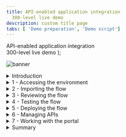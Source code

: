 ```yaml
---
title: API-enabled application integration
  300-level live demo
description: custom title page
tabs: [ 'Demo preparation', 'Demo script']
---
```


  <span>
    API-enabled application integration <br /> 300-level live demo
  </span> );

![banner](./images/300-int-API-enabled-script-GitHub-banner-8-3-21-short.jpg)
<span id="place1"></span>
<details>
<summary>Introduction</summary>
<br/>
Automating customer interactions can remove manual steps, data entry into multiple different applications, and potential errors and delays – all of which are additional costs to your business. This demo automates a series of steps to: obtain and validate input information from a customer with a concern, open a case in Salesforce, attach the incoming information to the case, analyze the tone of the situation, and respond to the customer with the case number and expected date for resolution.<br/><br/>To automate this customer interaction, we will use both APIs and integrations to back-end applications. The demo scenario is related to a car repair, but this is just an example. The same techniques are applicable to your environment in support of your customers.<br/><br/>Let’s get started!
<br/><br/>

(Demo slides [here](./slides.pptx))
<br/>
(Printer-ready PDF of demo script <a href="./300-Integration-Demo-Script.pdf" target="_blank" rel="noreferrer">here</a>)
<br/>
</details>

<details>
<summary>1 - Accessing the environment</summary>

<br/>

| **1.1** | **Log into Cloud Pak for Integration** |
| :--- | :--- |
| **Narration** | Let’s see IBM Cloud Pak for Integration in action. Here I have a cloud version of the product on IBM Cloud. Let me log in here. &nbsp; &nbsp; &nbsp; &nbsp; &nbsp; &nbsp; &nbsp; &nbsp; &nbsp; &nbsp; &nbsp; &nbsp; &nbsp; &nbsp; &nbsp; &nbsp; &nbsp; &nbsp; &nbsp; &nbsp; &nbsp; &nbsp; &nbsp; &nbsp; &nbsp; &nbsp; &nbsp; &nbsp; &nbsp; &nbsp; &nbsp; &nbsp; &nbsp; &nbsp; &nbsp; &nbsp; &nbsp; &nbsp; &nbsp; &nbsp; &nbsp; &nbsp; &nbsp; &nbsp; &nbsp; &nbsp; &nbsp; &nbsp; &nbsp; &nbsp; &nbsp; &nbsp; &nbsp; &nbsp; &nbsp; &nbsp; &nbsp; &nbsp; &nbsp; &nbsp; &nbsp; &nbsp; &nbsp; &nbsp; &nbsp; &nbsp; &nbsp; &nbsp; &nbsp; &nbsp; &nbsp; &nbsp; &nbsp; &nbsp; &nbsp; &nbsp; &nbsp; &nbsp; &nbsp; &nbsp; &nbsp; &nbsp; &nbsp; &nbsp;  &nbsp; &nbsp; &nbsp; &nbsp; &nbsp; &nbsp; &nbsp; &nbsp; &nbsp; &nbsp; &nbsp; &nbsp; &nbsp; &nbsp; &nbsp; &nbsp; &nbsp; &nbsp; &nbsp; &nbsp; &nbsp; &nbsp;|
| **Actions** | 1.1.1. Open Cloud Pak for Integration. Click **IBM provided credentials (admin only)** <br/> <br/> ![login1](./images/300-api-demo-1-1-1.png)<br/> <br/> 1.1.2. **Log in** with your admin user and password <br/> <br/> ![login2](./images/300-api-demo-1-1-2.png)|

| **1.2** | **Cloud Pak for Integration home screen** |
| :--- | :--- |
| **Narration** | Welcome to IBM Cloud Pak for Integration! We’re now at the home screen showing all the capabilities of the pak, brought together in one place. Specialized integration capabilities for API management, application integration, messaging and more, are built on top of powerful automation services. Let’s see the integration capabilities available. &nbsp; &nbsp; &nbsp; &nbsp; &nbsp; &nbsp; &nbsp; &nbsp; &nbsp; &nbsp; &nbsp; &nbsp; &nbsp; &nbsp; &nbsp; &nbsp; &nbsp; &nbsp; &nbsp; &nbsp; &nbsp; &nbsp; &nbsp; &nbsp; &nbsp; &nbsp; &nbsp; &nbsp; &nbsp; &nbsp; &nbsp; &nbsp; &nbsp; &nbsp; &nbsp; &nbsp; &nbsp; &nbsp; &nbsp; &nbsp; &nbsp; &nbsp; &nbsp; &nbsp; &nbsp; &nbsp; &nbsp; &nbsp; &nbsp; &nbsp; &nbsp; &nbsp; &nbsp; &nbsp; &nbsp; &nbsp; &nbsp; &nbsp; &nbsp; &nbsp; &nbsp; &nbsp; &nbsp; &nbsp; &nbsp; &nbsp; &nbsp; &nbsp; &nbsp; &nbsp; &nbsp; &nbsp; &nbsp; &nbsp; &nbsp; &nbsp; &nbsp; &nbsp; &nbsp; &nbsp; &nbsp; &nbsp; &nbsp; &nbsp;  &nbsp; &nbsp; &nbsp; &nbsp; &nbsp; &nbsp; &nbsp; &nbsp; &nbsp; &nbsp; &nbsp; &nbsp; &nbsp; &nbsp; &nbsp; &nbsp; &nbsp; &nbsp; &nbsp; &nbsp; &nbsp; &nbsp;|
| **Actions** | 1.2.1. Show the **Home Page**. Click on **Integration Capabilities**. <br/> <br/> ![](./images/300-api-demo-1-2-1.png) |

| **1.3** | **Integration capabilities** |
| :--- | :--- |
| **Narration** | As you can see, through a single interface you are able to access all the integration capabilities your team needs, including API management, application integration, enterprise messaging, events, and high-speed transfer. To automate customer interactions with our company in this demo, we will use App Connect for application integration, API Connect for API management, and the Asset Repository as our centralized hub for allowing our teams to work together with integration assets. Let’s open our App Connect Designer. |
| **Actions** | 1.3.1. Show the **Integration Capabilities** page. Open the Integration dashboard (ace-dashboard-demo).<br/> <br/> ![](./images/300-api-demo-1-3-1.png)|


**[Go to top](#place1)**

</details>

<details>

<summary>2 - Importing the flow</summary>

<br/>

| **2.1** | **Create from an asset** |
| :--- | :--- |
| **Narration** | We are in the designer tooling. This is where we can create all our API integration flows and manage our connectivity to services and endpoints. Since we are just starting, there is nothing to see yet. Let’s build some integration logic and see how simple to create our flow from the Asset Repository. |
| **Action** | 2.1.1. Click **Create from an Asset** <br/><br/> <img src="https://raw.githubusercontent.com/ibm-garage-tsa/platinum-demos/master/src/pages/300-integration/images/300-api-demo-2-1-1.png" width="800" />|

| **2.2** | **Select an asset** |
| :--- | :--- |
| **Narration**  | Click on the **+** sign to the right on the **Car Insurance Cognitive API Lab Short V2**. |
| **Action** | 2.2.1. Click on the **+** sign to the right on the **Car Insurance Cognitive API Lab Short V2**. <br/><br/> <img src="https://raw.githubusercontent.com/ibm-garage-tsa/platinum-demos/master/src/pages/300-integration/images/300-api-demo-2-2-1.png" width="800" />|

**[Go to top](#place1)**

</details>

<details>
<summary>3 - Reviewing the flow</summary>

<br/>

| **3.1** | **Review properties** |
| :--- | :--- |
| **Action** | Show the **Properties view** <br/> <br/>Click on **Operations** |
| **Narration** | The designer builds your API for you – you don’t need to worry about OpenAPI specs or Swagger editors – it’s all built in. These are the fields we are going to use for our API. Note that we tell our API which field is the key – in our case, **CaseReference.** |
| **Screenshot** | <br/> ![Review properties](./images/demoscript-review-props.png) |

| **3.2** | **Review operations** |
| :--- | :--- |
| **Action** | Show the **Operations view**<br/> <br/>Click on **Edit flow** |
| **Narration** | In the Operations view are the actions that the API exposes along with the data. In this demo, we’re going to build just one operation: “Create Car Repair Claim”. We can add more later if we wish. Let’s check the flow logic. |
| **Screenshot** | <br/> ![operations](./images/demoscript-operations.png) |

| **3.3** | **Review the flow** |
| :--- | :--- |
| **Actions** | Initially **close** the Request dialog<br/> <br/>Explain the Flow and Scroll through all of the connectors in the flow<br/> <br/>Open the **Request** again, by clicking the first step of the flow |
| **Narration** | Here we have our demo flow. In the designer flow editor, we can edit and change our flow. We are a car repair company that wants to create an API that will enable customers to send us photos of their cars along with descriptions of what needs to be done with them. With this information, we will create a case in Salesforce while using Watson to analyze if the customer is angry or upset. Let’s explore our flow in detail. |
| **Screenshot** | <br/> ![review flow](./images/demoscript-review-flow.png) |

| **3.4** | **Review request** |
| :--- | :--- |
| **Actions** | Show the **Request** dialog (1) <br/><br/> Click to *open* the **if** step (2) |
| **Narration** | Our flow starts by receiving the customer’s car repair request with photo via an API. Designer automatically creates an API “request” and “response” for your API flow.  &nbsp; &nbsp; &nbsp; &nbsp; &nbsp; &nbsp; &nbsp; &nbsp; &nbsp; &nbsp; &nbsp; &nbsp; &nbsp; &nbsp; &nbsp; &nbsp; &nbsp; &nbsp; &nbsp; &nbsp; &nbsp; &nbsp; &nbsp; &nbsp; &nbsp; &nbsp; &nbsp; &nbsp; &nbsp; &nbsp; &nbsp; &nbsp; &nbsp; &nbsp; &nbsp; &nbsp; &nbsp; &nbsp; &nbsp; &nbsp; &nbsp; &nbsp; &nbsp; &nbsp; &nbsp; &nbsp; &nbsp; &nbsp; &nbsp; &nbsp; &nbsp; &nbsp; &nbsp; &nbsp; &nbsp; &nbsp; &nbsp; &nbsp; &nbsp; &nbsp; &nbsp; &nbsp; &nbsp; &nbsp; &nbsp; &nbsp; &nbsp; &nbsp; &nbsp; &nbsp; &nbsp; &nbsp; |
| **Screenshot** | <br/> ![review request](./images/demoscript-review-request.png) |

| **3.5** | **Validating the photo** |
| :--- | :--- |
| **Actions** | Explore the *if* step (1) <br/> <br/>Click on **Salesforce Connector - Retrieve contacts** (2) |
| **Narration** | Our flow starts by receiving the customer’s car repair request with photo via an API. Designer automatically creates an API “request” and “response” for your API flow. &nbsp; &nbsp; &nbsp; &nbsp; &nbsp; &nbsp; &nbsp; &nbsp; &nbsp; &nbsp; &nbsp; &nbsp; &nbsp; &nbsp; &nbsp; &nbsp; &nbsp; &nbsp; &nbsp; &nbsp; &nbsp; &nbsp; &nbsp; &nbsp; &nbsp; &nbsp; &nbsp; &nbsp; &nbsp; &nbsp; &nbsp; &nbsp; &nbsp; &nbsp; &nbsp; &nbsp; &nbsp; &nbsp; &nbsp; &nbsp; |
| **Screenshot** | <br/> ![review if](./images/demoscript-review-if.png) |

| **3.6** | **Retrieve contacts** |
| :--- | :--- |
| **Action** | Explore the **Salesforce Connector - Retrieve contacts** (1) |
| **Narration** | Third, we use a connector to create a case in Salesforce with the data from the API. This case is where we store the details and progress of our repair. We are using a hard-coded contact name: ‘Andy Young’. He’s the contact for the insurance company that sends customers. Salesforce Developer Accounts have a prepopulated set of data that you can use to test. ‘Andy Young’ is one of those prepopulated contacts. Let’s test our connection with Salesforce. Let me change the contact to Andrew Young and test the connection.<br/><br/> The test shows that we don’t have an Andrew Young. Let’s change it back to Andy Young and test again. We now receive a successful response. This proves that our connection is working. Let’s check the details. Here we can see the output returned from Salesforce, including the Contact ID.  &nbsp; &nbsp; &nbsp; &nbsp; &nbsp; &nbsp; &nbsp; &nbsp; &nbsp; &nbsp; &nbsp; &nbsp; &nbsp; &nbsp; &nbsp; &nbsp; &nbsp; &nbsp; &nbsp; &nbsp; &nbsp; &nbsp; &nbsp; &nbsp; &nbsp; &nbsp; &nbsp; &nbsp; &nbsp; &nbsp; &nbsp; &nbsp; &nbsp; &nbsp; &nbsp; &nbsp; &nbsp; &nbsp; &nbsp; &nbsp; &nbsp; &nbsp; &nbsp; &nbsp; &nbsp; &nbsp; &nbsp; &nbsp; |
| **Screenshot** | <br/> ![contacts1](./images/demoscript-contacts1.png) |
| **Actions** | Explore the *if* step (1) <br/><br/>Click on **Salesforce Connector - Retrieve contacts** (2)<br/><br/>Change the contact **Full Name** to **Andrew Young** (2)<br/><br/>**Test** the connection (3) |
| **Screenshot** | <br/> ![contacts2](./images/demoscript-contacts2.png) |
| **Actions**  | Change the contact **Full Name** back to Andy Young (4)<br/> <br/>**Test** again (5) <br/> <br/>Open **View details** (6) |
| **Screenshot** | <br/> ![contacts3](./images/demoscript-contacts3.png) |
| **Action** | On the **Output**, open the **Contact1** object (7) |
| **Screenshot** | <br/> ![contacts4](./images/demoscript-contacts4.png) |
| **Actions** | **Close** all the dialog tabs <br/> <br/>Click on the **Salesforce – Create case node** (8) |
| **Screenshot** | <br/> ![contacts5](./images/demoscript-contacts5.png) |

| **3.7** | **Create a case** |
| :--- | :--- |
| **Actions** | Explore the **Salesforce – Create case node**<br/> <br/> **Close** the Salesforce connector dialog<br/><br/>Open the **Salesforce - Create Attachment** node |
| **Narration** | Now that we have the ID that we need, let’s create our Salesforce case. Note that we just re-use the same Salesforce connector but with a different operation and data. Here we can see that our contact ID comes from the previous ‘retrieve contact’ Salesforce Call. The name and email address come from the API request. The connector ‘knows’ that fields like ‘Case Type’ have a limited number of values in Salesforce – so it automatically converts them into pull-down lists of values you can choose. |
| **Screenshot** |  <br/> ![create-case](./images/demoscript-review-salesforce-createcase.png) |

| **3.8** | **Create an attachment** |
| :--- | :--- |
| **Actions** | Explore the *Salesforce – Create attachment node* (1)<br/> <br/>**Close** the Salesforce connector dialog<br/> <br/>Open the **IBM Watson Tone Analyzer** node (2) |
| **Narration** | To add a photograph, we need to create a Salesforce attachment. That will be easy, since we just use the connector again. Note that we use the case ID that is a returned value from the ‘Create Case’ connector call, which is kept in the flow automatically. We send the PhotoOfCar as a base64 string and we tell Salesforce that the content type is image/jpeg. |
| **Screenshot** | <br/> ![demoscript-review-attachment](./images/demoscript-review-attachment.png) |

| **3.9** | **Analyze the description** |
| :--- | :--- |
| **Actions** | Explore the **Watson Tone Analyzer** connector (1)<br/> <br/>**Close** the Tone Analyzer connector dialog<br/> <br/>Open the **Salesforce - Create case comment** (2) |
| **Narration** | Here, the Watson Tone Analyzer service analyzes the tone of the information provided by the customer. This can identify if the customer is angry or upset, allowing us to better tailor our response. |
| **Screenshot** | <br/> ![demoscript-review-analyzer](./images/demoscript-review-analyzer.png) |

| **3.10** | **Create a case comment** |
| :--- | :--- |
| **Actions** | Explore the **Salesforce – Create case comment** node (1)<br/> <br/>Close the Salesforce connector dialog<br/> <br/>Open the **Response** (2) |
| **Narration** | Now we’ll add a comment to the case with the Salesforce connector and supply the tone name returned from Watson into the body of the comment.  &nbsp; &nbsp; &nbsp; &nbsp; &nbsp; &nbsp; &nbsp; &nbsp; &nbsp; &nbsp; &nbsp; &nbsp; &nbsp; &nbsp; &nbsp; &nbsp; &nbsp; &nbsp; &nbsp; &nbsp; &nbsp; &nbsp; &nbsp; &nbsp; &nbsp; &nbsp; &nbsp; &nbsp; &nbsp; &nbsp; &nbsp; &nbsp; &nbsp; &nbsp; &nbsp; &nbsp; &nbsp; &nbsp; &nbsp; &nbsp; &nbsp; &nbsp; &nbsp; &nbsp; &nbsp; &nbsp; &nbsp; &nbsp; &nbsp; &nbsp; &nbsp; &nbsp; &nbsp; &nbsp; &nbsp; &nbsp; &nbsp; &nbsp; &nbsp; &nbsp; &nbsp; &nbsp; &nbsp; &nbsp; |
| **Screenshot** | <br/> ![demoscript-review-comment](./images/demoscript-review-comment.png) |

| **3.11** | **Responding to the customer** |
| :--- | :--- |
| **Actions** | Explore the **Response** dialog (1)<br/> <br/>Click **Done** (2) |
| **Narration** | Here we have the response that we submit to the customer after the API call. This response includes their Salesforce case reference for future enquiries, an estimate of how long it will take to repair, and also how much it will cost. Now that we've built the flow, let’s start it! |
| **Screenshot** | <br/> ![demoscript-review-response](./images/demoscript-review-response.png) |

**[Go to top](#place1)**

</details>

<details>

<summary>4 - Testing the flow</summary>

<br/>

| **4.1** | **Starting the flow** |
| :--- | :--- |
| **Action** | Click **Start API** on the **three dot menu** at the top right |
| **Narration** | Now that we’ve looked at the integration flow, let’s start it up. When our flow is running, we need to test it. &nbsp; &nbsp; &nbsp; &nbsp; &nbsp; &nbsp; &nbsp; &nbsp; &nbsp; &nbsp; &nbsp; &nbsp; &nbsp; &nbsp; &nbsp; &nbsp; &nbsp; &nbsp; &nbsp; &nbsp; &nbsp; &nbsp; &nbsp; &nbsp; &nbsp; &nbsp; &nbsp; &nbsp; &nbsp; &nbsp; &nbsp; &nbsp; &nbsp; &nbsp; &nbsp; &nbsp; &nbsp; &nbsp; &nbsp; &nbsp; &nbsp; &nbsp; &nbsp; &nbsp; &nbsp; &nbsp; &nbsp; &nbsp; &nbsp; &nbsp; &nbsp; &nbsp; &nbsp; &nbsp; &nbsp; &nbsp; &nbsp; &nbsp; &nbsp; &nbsp; |
| **Screenshot** | <br/> ![demoscript-start-flow](./images/demoscript-start-flow.png) |

| **4.2** | **Setting environment variables** |
| :--- | :--- |
| **Actions** | Open the **Test** tab (1)<br/> <br/>Copy the **Endpoint URL** (2) |
| **Narration** | Now that we’ve built our API, we need to test it. APIs can be tested in various ways, and we will performe three different tests: one in the designer tool now; another when our API is deployed to the Cloud Pak App Connect Runtime; and a final test that will call through a gateway. Since we’re using base64 pictures, for simplicity and speed we will use simple curl scripts so that we can call the APIs from the command line.<br/><br/> Before we execute the script to call our API, we need to configure our script to point to our environment. To get the credentials for the designer, we go to the ‘Manage’ tab in designer. Now, let’s change our variable files to use these credentials. Let’s export these variables. |
| **Screenshot** | <br/> ![demoscript-variables](./images/demoscript-variables0.png) |
| **Actions** | Open **POST /CarRepairClaim** (3)<br/><br/>Open **Try it** (4)<br/><br/>Copy the **Username** (5) and **Password** (6) |
| **Screenshot** | <br/> ![demoscript-variables](./images/demoscript-variables1.png) |
| **Actions** | In your script folder, on **terminal** window, **edit** the **00-variables** file (e.g.: vi 00-variables) and update the **BASEPATH** (7), **USERNAME** (8) and **PASSWORD** (9) |
| **Screenshot** | <br/> ![demoscript-variables2](./images/demoscript-variables2.png) |
| **Action** | Execute **source exportVariables.sh** (10) |
| **Screenshot** | <br/> ![demoscript-variables3](./images/demoscript-variables3.png) |

| **4.3** | **Running the test** |
| :--- | :--- |
| **Action** | Edit the **demotestcar.sh** script (1) |
| **Narration** | It's time to run the script. Checking the script, we can see that we have a simple curl command that calls our API, passing the user and password. Our data request is JSON with all the information about the case, including a picture with a Subaru SUV. When it is ready, we run this script. We received the expected response with the case information. |
| **Screenshot** | <br/> ![demoscript-car-running1](./images/demoscript-car-running1.png) |
| **Actions** | Explore and close the file<br/> <br/>Execute **./demotestcar.sh** (2) |
| **Screenshot** | <br/> ![demoscript-car-running2](./images/demoscript-car-running2.png) |

| **4.4** | **Checking Salesforce** |
| :--- | :--- |
| **Actions** | Open the **Salesforce Dev Account** site (1)<br/> <br/>On the **App Launcher** menu, search for **Cases** (2)<br/> <br/>Open the **Cases** page (3)<br/> <br/>On *Cases* view, open the latest **Car Breakdown case** (4)<br/> <br/>Explore all fields, including picture and Watson analysis (5) |
| **Narration** | Let’s check our Salesforce system to see if we have a new case. Let’s open the Cases page. In the Recently Viewed section, we can check all open cases. Here we have our case with all the information, including the picture and the Watson tone analysis. With this information, our customer relationship team can support our customer. |
| **Screenshots** | <br/> ![Salesforce-check1](./images/demoscript-salesforce-check1.png) <br/> ![Salesforce-check2](./images/demoscript-salesforce-check2.png) <br/> ![Salesforce-check3](./images/demoscript-salesforce-check3.png) |

**[Go to top](#place1)**

</details>

<details>

<summary>5 - Deploying the flow</summary>

<br/>

| **5.1** | **Export the BAR file** |
| :--- | :--- |
| **Actions** | In the **Designer Dashboard** (1), click the **menu** (2)<br/> <br/>Click **Export** (3) |
| **Narration** | To deploy the flow to an integration server, you must export it as a BAR file. All the configuration settings, other than the connection credentials for your accounts, are preserved in the exported archive. Let’s export an executable BAR file. From the dashboard, locate the flow, open its menu, and then click Export. When you export a flow, you can choose to export its configuration as a YAML or BAR file, or as an OpenAPI document. In our case, we export as a BAR File. |
| **Screenshot** | <br/> ![demoscript-export-bar1](./images/demoscript-export-bar1.png) |
| **Actions** | Select **Runtime flow asset (BAR)** (4)<br/> <br/>Click **Export** (5) |
| **Screenshot** | <br/> ![demoscript-export-bar2](./images/demoscript-export-bar2.png) |

| **5.2** | **Import the BAR file** |
| :--- | :--- |
| **Actions** | Open the **Main Menu** (1)<br/> <br/>Click **Run > Integrations** (2) |
| **Narration** | Now, let’s open the App Connect dashboard and create a new server. We need to create an integration server to run our integration. An integration server is a Kubernetes pod which has the containers needed to run our BAR file. We need to select the kind of tooling we used to build the integration. We used the designer. So, we just need to upload the BAR file that we exported from designer. And here we choose which configurations we want. Here we enter the information that we want for our Integration server. Let’s create it! |
| **Screenshot** | <br/> ![demoscript-import-bar1.png](./images/demoscript-import-bar1.png) |
| **Action** | Click **Create a server** (3) |
| **Screenshot** | <br/> ![demoscript-import-bar2.png](./images/demoscript-import-bar2.png) |
| **Actions** | Select **Quick start designer integration** (4)<br/> <br/>Click **Next** (5) |
| **Screenshot** | <br/> ![demoscript-import-bar3.png](./images/demoscript-import-bar3.png) |
| **Actions** | **Upload the BAR** file (6)<br/> <br/>Click **Next** (7) |
| **Screenshot** | <br/> ![demoscript-import-bar4.png](./images/demoscript-import-bar4.png) |
| **Actions** | Select **ace-designerdemo-designer-acc** (8) <br/><br/>Click **Next** (9) |
| **Screenshot** | <br/> ![demoscript-import-bar5.png](./images/demoscript-import-bar5.png) |
| **Actions** | Enter a **name** for our integration server (10)<br/> <br/>Set **Enable Operations Dashboard tracing** to **On** (11)<br/> <br/>Enter **cp4i** as *Operations Dashboard namespace (12)<br/> <br/>Click **Create** (13)   |
| **Screenshot** | <br/> ![demoscript-import-bar5.png](./images/demoscript-import-bar5.png) |

| **5.3** | **Verify the server** |
| :--- | :--- |
| **Action** | Click on our **Integration Server** (1) |
| **Narration** | Now we have our new integration server. We need to wait some time for the pods to start. At this point, the integration is running on the Cloud Pak. Opening the server, we can see our API flow. And click again, we’ll drill down further and see our API details. We can see the REST operation, the base URL, and we can even download the OpenAPI document. |
| **Screenshot** | <br/> ![demoscript-verify-server1](./images/demoscript-verify-server1.png) |
| **Action** | Open our **API Flow** (2) |
| **Screenshot** | <br/> ![demoscript-verify-server2](./images/demoscript-verify-server2.png) |
| **Action** | Explore the API details (3) |
| **Screenshot** | <br/> ![demoscript-verify-server3](./images/demoscript-verify-server3.png) |

| **5.4** | **Testing the flow in the runtime** |
| :--- | :--- |
| **Action** | Copy the **Endpoint** (1) |
| **Narration** | We’ll use the same scripts we used to test designer – we’ll just change the variables to point to the CP4I runtime. In the server, we can get the runtime information. Let’s update our variables file and export them again. Now, we just need to run our script again with the same request data. We can check the Salesforce cases page, and voilá here we have our new case created by calling the API in the Integration Runtime. |
| **Screenshot** | <br/> ![demoscript-testing-runtime1](./images/demoscript-testing-runtime1.png) |
| **Actions** | In your script folder, on **terminal** window, **edit** the **00-variables** file and update the **BASEPATH** (2) |
| **Screenshot** | <br/> ![demoscript-testing-runtime2](./images/demoscript-testing-runtime2.png) |
| **Actions** | **NOTE:** remove the "/" from the end of the endpoint**<br/> <br/>Execute **source exportVariables.sh** (3) |
| **Screenshot** | <br/> ![demoscript-testing-runtime3](./images/demoscript-testing-runtime3.png) |
| **Action** | Execute **./demotestcar.sh** (4) |
| **Screenshot** | <br/> ![demoscript-testing-runtime4](./images/demoscript-testing-runtime4.png) |
| **Action** | Check the **new case** in *Salesforce* (5)|
| **Screenshot** | <br/> ![demoscript-testing-runtime5](./images/demoscript-testing-runtime5.png) |

**[Go to top](#place1)**

</details>

<details>
<summary>6 - Managing APIs</summary>

<br/>

| **6.1** | **Download an OpenAPI Document** |
| :--- | :--- |
| **Action** | Click **Download OpenAPI Document** link (1) |
| **Narration** | We’ve created an application integration flow and successfully called it via a REST API call! Now, to make it accessible to the world, it’s important to add security around it. Let’s export our API to API Connect by downloading the OpenAPI document. |
| **Screenshot** | <br/> ![demoscript-download-openapi.png](./images/demoscript-download-openapi.png) |
| **Action** | Open your YAML file with any editor and manually add **x-ibm-configuration: gateway: datapower-api-gateway** (2) |
| **Screenshot** | <br/> ![demoscript-download-openap2i.png](./images/demoscript-download-openapi2.png) |

| **6.2** | **Develop the API** |
| :--- | :--- |
| **Actions** | Open the **menu** (1)<br/> <br/>On the **run** (2) section, select **APIs** (3) &nbsp; &nbsp; &nbsp; &nbsp; &nbsp; &nbsp; &nbsp; &nbsp; &nbsp; &nbsp; &nbsp; &nbsp; &nbsp; &nbsp; &nbsp; &nbsp; &nbsp; &nbsp; &nbsp; &nbsp; &nbsp; &nbsp; &nbsp; &nbsp; &nbsp; &nbsp; &nbsp; &nbsp; &nbsp; &nbsp; &nbsp; &nbsp; &nbsp; &nbsp; &nbsp; &nbsp; &nbsp; &nbsp; &nbsp; &nbsp; &nbsp; &nbsp; &nbsp; &nbsp; &nbsp; &nbsp; &nbsp; &nbsp; &nbsp; &nbsp; &nbsp; &nbsp; &nbsp; &nbsp; &nbsp; &nbsp; &nbsp; &nbsp; &nbsp; &nbsp; &nbsp; &nbsp; &nbsp; &nbsp; &nbsp; &nbsp; &nbsp; &nbsp; &nbsp; &nbsp; &nbsp; &nbsp; &nbsp; &nbsp; &nbsp; &nbsp; &nbsp; &nbsp; &nbsp; &nbsp; &nbsp; &nbsp; &nbsp; &nbsp; &nbsp; &nbsp; &nbsp; &nbsp; &nbsp; &nbsp; &nbsp; &nbsp; &nbsp; &nbsp; &nbsp; &nbsp; &nbsp; &nbsp; &nbsp; &nbsp; &nbsp; &nbsp; &nbsp; &nbsp; &nbsp; &nbsp; &nbsp; &nbsp; &nbsp; &nbsp; &nbsp; &nbsp; &nbsp; &nbsp; &nbsp; &nbsp; &nbsp; &nbsp; &nbsp; &nbsp; &nbsp; &nbsp; &nbsp; &nbsp; &nbsp; &nbsp; &nbsp; &nbsp; &nbsp; &nbsp; &nbsp; &nbsp; &nbsp; &nbsp; &nbsp; &nbsp; &nbsp; &nbsp; &nbsp; &nbsp; &nbsp; &nbsp; &nbsp; &nbsp; &nbsp; &nbsp; &nbsp; &nbsp; &nbsp; &nbsp; &nbsp; &nbsp; |
| **Screenshot** | <br/> ![demoscript-develop-api1](./images/demoscript-develop-api1.png) |
| **Action** | If necessary, select the **ademo** instance (4) |
| **Screenshot** | <br/> ![demoscript-develop-api2](./images/demoscript-develop-api2.png) |
| **Action** | In the **API Connect** page, click **Common Services user registry** (5) |
| **Screenshot** | <br/> ![demoscript-develop-api3](./images/demoscript-develop-api3.png) |
| **Action** | Click **Develop APIs and Products** (6) |
| **Screenshot** | <br/> ![demoscript-develop-api4](./images/demoscript-develop-api4.png) |
| **Actions** | Click **Add**<br/> <br/>Choose **API (from REST, GraphQL or SOAP)** from the drop-down menu (7)<br/> <br/>Choose **From an existing OpenAPI service** (8)<br/> <br/>Click **Next** (9) |
| **Screenshot** | <br/> ![demoscript-develop-api5](./images/demoscript-develop-api5.png) |
| **Actions** | Upload our **Car_Insurance..** YAML file (10) <br/> <br/>Click **Next** (11) |
| **Screenshot** | <br/> ![demoscript-develop-api6](./images/demoscript-develop-api6.png) |
| **Actions** | Confirm the info about API<br/> <br/>Click **Next** (12) |
| **Screenshot** | <br/> ![demoscript-develop-api7](./images/demoscript-develop-api7.png) |
| **Actions** | Keep the security settings<br/> <br/>Click **Next** (13) |
| **Screenshot** | <br/> ![demoscript-develop-api8](./images/demoscript-develop-api8.png) |
| **Actions** | Choose **From an existing OpenAPI service** (8)<br/> <br/>Click **Next** (9)<br/> <br/>Upload our **Car_Insurance..** YAML file (10)<br/> <br/>Click **Next** (11)<br/> <br/>Confirm the Info about API<br/> <br/>Click **Next** (12)<br/> <br/>Keep the security settings<br/> <br/>Click **Next** (13) |
| **Screenshots** | <br/> ![demoscript-develop-api9](./images/demoscript-develop-api9.png) <br/> ![demoscript-develop-api10](./images/demoscript-develop-api10.png) |

| **6.3** | **Edit the API** |
| :--- | :--- |
| **Action**  | Click **Edit API** (1) |
| **Narration** | Now, let’s open our API Manager. Here, we add our API from an existing OpenAPI service by selecting our YAML file. We confirm the info about the API, keep the security settings. Our API with client ID is created! |
| **Screenshot** | <br/> ![demoscript-edit-api1](./images/demoscript-edit-api1.png) |
| **Action** | Change to **Online** (2) |
| **Screenshot** | <br/> ![demoscript-edit-api2](./images/demoscript-edit-api2.png) |
| **Actions** | Scroll down to **Base Path**, where you’ll see the base path has a trailing slash at the end<br/> <br/>**Remove** this (3)<br/> <br/>Click **Save** (4)<br/> <br/>Click **Test** (5) |
| **Narration** | Let’s check our new API in API Manager. We will put our API online and test it. |
| **Screenshot** | <br/> ![demoscript-edit-api3](./images/demoscript-edit-api3.png) |

<br/>

| **6.4** | **Test the API** |
| :--- | :--- |
| **Actions** | Copy the **POST URL** (remove **/CarRepairClaim**) (1)<br/> <br/>Copy the **X-IBM-Client-Id** (2) |
| **Narration** | We can use this page to test the API, but we will need to include the JSON body. Let’s use the test script that is ready. We just need to copy the new URL and the Client ID and update our script variables. |
| **Screenshots** | <br/> ![demoscript-test-apic1](./images/demoscript-test-apic1.png) <br/> ![demoscript-test-apic2](./images/demoscript-test-apic2.png) |
| **Actions** | In your script folder, on **terminal** window, **edit** the **00-variables** file<br/> <br/>Update the **BASEPATH** and **CLIENTID** (3) |
| **Screenshot** | <br/> ![demoscript-test-apic3](./images/demoscript-test-apic3.png) |
| **Action** | Execute **source exportVariables.sh** (4) |
| **Screenshot** | <br/> ![demoscript-test-apic4](./images/demoscript-test-apic4.png) |
| **Action** | Check the **new case** in **Salesforce** |

| **6.5** | **Publish the API** |
| :--- | :--- |
| **Actions** | Open the **Menu** (1)<br/> <br/>Click **Publish** (2) |
| **Narration** | We will make the API available to developers. To do so, the API must be included into an API product and then published to the catalog. A product dictates rate limits and API throttling. |
| **Screenshot** | <br/> ![demoscript-publish-api1](./images/demoscript-publish-api1.png) |
| **Action** | Enter **Car Repair APIs** as **Product Title** (3) |
| **Screenshot** | <br/> ![demoscript-publish-api2](./images/demoscript-publish-api2.png) |
| **Actions** | Select **Catalog for Demo use (ddd-demo-test-catalog)** <br/> <br/>Click **Publish** (4) |
| **Screenshots** | <br/> ![demoscript-publish-api3](./images/demoscript-publish-api3.png) <br/> ![demoscript-publish-api4](./images/demoscript-publish-api4.png) |

| **6.6** | **Adding a rate limiting plan** |
| :--- | :--- |
| **Actions** | Open the **Products** tab (1)<br/> <br/>Click on the **Car Repair APIs** product (2) |
| **Narration** | Security is applied to APIs. Rate limiting is applied to either APIs or API products. Let’s assign a rate limit for the API Product. We just need to open our new product. Rate limiting is accomplished using plans. Let’s create a new gold plan with a specific rate limits.<br/><br/> We have now two plans, the gold and the default plan. We can have multiple plans for different consumers. For example, we can add approval steps for consumers when they sign up, or we can allocate them plans as a provider.<br/><br/> We now need to republish our product. You’ll be prompted for a catalog to publish to. We only have one gateway installed so we don’t need to worry about that. Just publish. |
| **Screenshot** | <br/> ![demoscript-rate-limit1](./images/demoscript-rate-limit1.png) |
| **Actions** | Click on **plans** (3)<br/> <br/>Click **add** (4) |
| **Screenshot** | <br/> ![demoscript-rate-limit2](./images/demoscript-rate-limit2.png) |
| **Actions** | Enter **gold plan** as **Title** (5)<br/> <br/>Change the **Rate Limits** to **100 Calls Per 1 minute** (6)<br/> <br/>Click **Save** (7) |
| **Screenshot** | <br/> ![demoscript-rate-limit3](./images/demoscript-rate-limit3.png) |
| **Action** | Open the **Develop** page (8) |
| **Screenshot** | <br/> ![demoscript-rate-limit4](./images/demoscript-rate-limit4.png) |
| **Actions** | Go back to the **Products** tab (9)<br/> <br/>Open the **Menu** and **Publish** the product (10) |
| **Screenshot** | <br/> ![demoscript-rate-limit5](./images/demoscript-rate-limit5.png) |
| **Actions** | Select the **Catalog for Demo use** (11)<br/> <br/>Click **Publish** (12) |
| **Screenshot** | <br/> ![demoscript-rate-limit6](./images/demoscript-rate-limit6.png) |
| **Actions** | Open the **Manage** section (13)<br/> <br/>Open the **Catalog for Demo use** section (14)<br/> <br/>Check the product's **State** and **Plans** (15)
| **Screenshot** | <br/> ![demoscript-rate-limit7](./images/demoscript-rate-limit7.png) |

**[Go to top](#place1)**

</details>

<details>

<summary>7 - Working with the portal</summary>

<br/>

| **7.1** | **Accessing the portal** |
| :--- | :--- |
| **Actions** | Open the **Catalog settings** (1)<br/> <br/>Click **Portal** (2)<br/> <br/>Copy the **Portal URL** (3) |
| **Narration** | Now that we’ve published our API, we need to make sure that our API consumers can discover it and use it. Our portal allows potential API consumers to view the APIs, sign up and subscribe to plans in a self-service manner, test the APIs, download the **OpenAPI - Swagger documents** and more. Let’s get our portal URL and sign up as a consumer of our API using portal self-service.|
| **Screenshot** | <br/>![demoscript-access-portal1](./images/demoscript-access-portal1.png) |
| **Action** | Open a new browser tab and access the portal URL. If you don't have a developer account click **Create account** to create it (4). |
| **Screenshot** | <br/>![demoscript-access-portal2](./images/demoscript-access-portal2.png) |
| **Action** | Complete the registration (5) |
| **Screenshot** | <br/>![demoscript-access-portal3](./images/demoscript-access-portal3.png) |
| **Action** | **Sign in** (6) |
| **Screenshot** | <br/>![demoscript-access-portal4](./images/demoscript-access-portal4.png) |

| **7.2** | **Create a new app** |
| :--- | :--- |
| **Action** | Click **Create a new App** (1) |
| **Narration** | As a consumer/developer, we’re going to create a new application in the portal. This will give us an API key, allowing us to call our APIs. We just need to give an application title and copy the API key and secret. |
| **Screenshot** | <br/>![demoscript new app 1](./images/demoscript-new-app1.png) |
| **Actions** | Enter **Car Repair Application** as **App Title** (2)<br/> <br/>Click **Save** (3) |
| **Screenshot** | <br/>![demoscript new app2](./images/demoscript-new-app2.png) |
| **Action** | On the credentials dialog, click **OK** (4) |
| **Screenshot** | <br/>![demoscript new app3](./images/demoscript-new-app3.png) |
| **Action** | On the **Subscription** tab, copy the client ID (5) |
| **Screenshot** | <br/>![demoscript new app 4](./images/demoscript-new-app4.png) |

| **7.3** | **Subscribe to the API** |
| :--- | :--- |
| **Action** | Click **Why not browse the available APIs?** (1) &nbsp; &nbsp; &nbsp; &nbsp; &nbsp; &nbsp; &nbsp; &nbsp; &nbsp; &nbsp; &nbsp; &nbsp; &nbsp; &nbsp; &nbsp; &nbsp; &nbsp; &nbsp; &nbsp; &nbsp; &nbsp; &nbsp; &nbsp; &nbsp; &nbsp; &nbsp; &nbsp; &nbsp; &nbsp; &nbsp; &nbsp; &nbsp; &nbsp; &nbsp; &nbsp; &nbsp; &nbsp; &nbsp; &nbsp; &nbsp; &nbsp; &nbsp; &nbsp;  &nbsp; &nbsp; &nbsp; &nbsp; &nbsp; &nbsp; &nbsp; &nbsp; &nbsp; &nbsp; &nbsp; &nbsp; &nbsp; &nbsp; &nbsp; &nbsp; &nbsp; &nbsp; &nbsp; &nbsp; &nbsp; &nbsp;&nbsp; &nbsp; &nbsp; &nbsp; &nbsp; &nbsp; &nbsp; &nbsp; &nbsp; &nbsp; &nbsp; &nbsp; &nbsp; &nbsp; &nbsp; &nbsp; &nbsp; &nbsp; &nbsp; &nbsp; &nbsp; &nbsp; &nbsp; &nbsp; &nbsp; &nbsp; &nbsp; &nbsp; &nbsp; &nbsp; &nbsp; &nbsp; &nbsp; &nbsp; &nbsp; &nbsp; &nbsp; &nbsp; &nbsp; &nbsp; &nbsp; &nbsp; &nbsp;  &nbsp; &nbsp; &nbsp; &nbsp; &nbsp; &nbsp; &nbsp; &nbsp; &nbsp; &nbsp; &nbsp; &nbsp; &nbsp; &nbsp; &nbsp; &nbsp; &nbsp; &nbsp; &nbsp; &nbsp; &nbsp; &nbsp; |
| **Narration** | We haven't subscribed to any APIs, so let’s do it now. There’s only one API product to subscribe to in our demo, but normally there would be many. After we select our API product, we can see the plans available. Simply hover over each plan to get the limits.<br/><br/> We want to subscribe to the gold plan, but which application do we want to use to subscribe? We can have many applications but, in this demo, we’ve only created one. So, we just need to select the App that we created earlier and confirm our subscription. And done - we are subscribed to our API! &nbsp; &nbsp; &nbsp; &nbsp; &nbsp; &nbsp; &nbsp; &nbsp; &nbsp; &nbsp; &nbsp; &nbsp; &nbsp; &nbsp; &nbsp; &nbsp; &nbsp; &nbsp; &nbsp; &nbsp; &nbsp; &nbsp; &nbsp; &nbsp; &nbsp; &nbsp; &nbsp; &nbsp; &nbsp; &nbsp; &nbsp; &nbsp; &nbsp; &nbsp; &nbsp; &nbsp; &nbsp; &nbsp; &nbsp; &nbsp; &nbsp; &nbsp; &nbsp; &nbsp; &nbsp; &nbsp; &nbsp; &nbsp; &nbsp; &nbsp; &nbsp; &nbsp; &nbsp; &nbsp; &nbsp; &nbsp; &nbsp; &nbsp; &nbsp; &nbsp; &nbsp; &nbsp; &nbsp; &nbsp; &nbsp; &nbsp; &nbsp; &nbsp; &nbsp; &nbsp; &nbsp; &nbsp; &nbsp; &nbsp; &nbsp; &nbsp; &nbsp; &nbsp; &nbsp; &nbsp; &nbsp; &nbsp; &nbsp; &nbsp;  &nbsp; &nbsp; &nbsp; &nbsp; &nbsp; &nbsp; &nbsp; &nbsp; &nbsp; &nbsp; &nbsp; &nbsp; &nbsp; &nbsp; &nbsp; &nbsp; &nbsp; &nbsp; &nbsp; &nbsp; &nbsp; &nbsp; |
| **Screenshot** | <br/>![demoscript-subscription1](./images/demoscript-subscription1.png) |
| **Action** | Click **Car Repair APIs 1.0.0** (2) &nbsp; &nbsp; &nbsp; &nbsp; &nbsp; &nbsp; &nbsp; &nbsp; &nbsp; &nbsp; &nbsp; &nbsp; &nbsp; &nbsp; &nbsp; &nbsp; &nbsp; &nbsp; &nbsp; &nbsp; &nbsp; &nbsp; &nbsp; &nbsp; &nbsp; &nbsp; &nbsp; &nbsp; &nbsp; &nbsp; &nbsp; &nbsp; &nbsp; &nbsp; &nbsp; &nbsp; &nbsp; &nbsp; &nbsp; &nbsp; &nbsp; &nbsp; &nbsp;  &nbsp; &nbsp; &nbsp; &nbsp; &nbsp; &nbsp; &nbsp; &nbsp; &nbsp; &nbsp; &nbsp; &nbsp; &nbsp; &nbsp; &nbsp; &nbsp; &nbsp; &nbsp; &nbsp; &nbsp; &nbsp; &nbsp; |
| **Screenshot** | <br/>![demoscript-subscription2](./images/demoscript-subscription2.png) |
| **Action** | On **Gold Plan**, click **Subscribe** (3) &nbsp; &nbsp; &nbsp; &nbsp; &nbsp; &nbsp; &nbsp; &nbsp; &nbsp; &nbsp; &nbsp; &nbsp; &nbsp; &nbsp; &nbsp; &nbsp; &nbsp; &nbsp; &nbsp; &nbsp; &nbsp; &nbsp; &nbsp; &nbsp; &nbsp; &nbsp; &nbsp; &nbsp; &nbsp; &nbsp; &nbsp; &nbsp; &nbsp; &nbsp; &nbsp; &nbsp; &nbsp; &nbsp; &nbsp; &nbsp; &nbsp; &nbsp; &nbsp;  &nbsp; &nbsp; &nbsp; &nbsp; &nbsp; &nbsp; &nbsp; &nbsp; &nbsp; &nbsp; &nbsp; &nbsp; &nbsp; &nbsp; &nbsp; &nbsp; &nbsp; &nbsp; &nbsp; &nbsp; &nbsp; &nbsp; |
| **Screenshot** | <br/> ![demoscript-subscription3](./images/demoscript-subscription3.png) |
| **Action** | Select the **Car Repair Application** (4) &nbsp; &nbsp; &nbsp; &nbsp; &nbsp; &nbsp; &nbsp; &nbsp; &nbsp; &nbsp; &nbsp; &nbsp; &nbsp; &nbsp; &nbsp; &nbsp; &nbsp; &nbsp; &nbsp; &nbsp; &nbsp; &nbsp; &nbsp; &nbsp; &nbsp; &nbsp; &nbsp; &nbsp; &nbsp; &nbsp; &nbsp; &nbsp; &nbsp; &nbsp; &nbsp; &nbsp; &nbsp; &nbsp; &nbsp; &nbsp; &nbsp; &nbsp; &nbsp;  &nbsp; &nbsp; &nbsp; &nbsp; &nbsp; &nbsp; &nbsp; &nbsp; &nbsp; &nbsp; &nbsp; &nbsp; &nbsp; &nbsp; &nbsp; &nbsp; &nbsp; &nbsp; &nbsp; &nbsp; &nbsp; &nbsp; |
| **Screenshot** | <br/>![demoscript-subscription4](./images/demoscript-subscription4.png) |
| **Action** | Confirm the subscription by clicking **Next** (5) &nbsp; &nbsp; &nbsp; &nbsp; &nbsp; &nbsp; &nbsp; &nbsp; &nbsp; &nbsp; &nbsp; &nbsp; &nbsp; &nbsp; &nbsp; &nbsp; &nbsp; &nbsp; &nbsp; &nbsp; &nbsp; &nbsp; &nbsp; &nbsp; &nbsp; &nbsp; &nbsp; &nbsp; &nbsp; &nbsp; &nbsp; &nbsp; &nbsp; &nbsp; &nbsp; &nbsp; &nbsp; &nbsp; &nbsp; &nbsp; &nbsp; &nbsp; &nbsp;  &nbsp; &nbsp; &nbsp; &nbsp; &nbsp; &nbsp; &nbsp; &nbsp; &nbsp; &nbsp; &nbsp; &nbsp; &nbsp; &nbsp; &nbsp; &nbsp; &nbsp; &nbsp; &nbsp; &nbsp; &nbsp; &nbsp; |
| **Screenshot** | <br/>![demoscript-subscription5](./images/demoscript-subscription5.png) |
| **Action** | Click **Done** (6) &nbsp; &nbsp; &nbsp; &nbsp; &nbsp; &nbsp; &nbsp; &nbsp; &nbsp; &nbsp; &nbsp; &nbsp; &nbsp; &nbsp; &nbsp; &nbsp; &nbsp; &nbsp; &nbsp; &nbsp; &nbsp; &nbsp; &nbsp; &nbsp; &nbsp; &nbsp; &nbsp; &nbsp; &nbsp; &nbsp; &nbsp; &nbsp; &nbsp; &nbsp; &nbsp; &nbsp; &nbsp; &nbsp; &nbsp; &nbsp; &nbsp; &nbsp; &nbsp;  &nbsp; &nbsp; &nbsp; &nbsp; &nbsp; &nbsp; &nbsp; &nbsp; &nbsp; &nbsp; &nbsp; &nbsp; &nbsp; &nbsp; &nbsp; &nbsp; &nbsp; &nbsp; &nbsp; &nbsp; &nbsp; &nbsp; |
| **Screenshot** | <br/> ![demoscript-subscription6](./images/demoscript-subscription6.png) |

| **7.4** | **Test the API** |
| :--- | :--- |
| **Action** | Click on the **Car_Insurance API** itself (1) |
| **Narration** | We’re now back at the product screen, where we can explore our API. From the overview page, we can download the OpenAPI document and get the API endpoint. Note the portal has everything you need to call your API. It’s even generated clients in various languages for you to copy and paste into your calling application. You can try the API on the **Try it** area. Using the **Generate** button, the portal generates a request with random sample data for you. Now, let’s test it. We received a response, our API is running, and we’ve gone through the gateway to access it. |
| **Screenshot** | <br/>![demoscript-portal-test1.png](./images/demoscript-portal-test1.png) |
| **Actions** | Copy the **Endpoint** (2)<br/> <br/>Open the **POST /CarRepairClaim** (3) |
| **Screenshot** | <br/>![demoscript portal test2](./images/demoscript-portal-test2.png) |
| **Action** | Explore the **Example request** area (4) |
| **Screenshot** | <br/>![demoscript portal test3](./images/demoscript-portal-test3.png) |
| **Action** | Open the **Try it** tab (5) |
| **Screenshot**| <br/>![demoscript portal test4](./images/demoscript-portal-test4.png) |
| **Actions** | Click **Generate** (6)<br/> <br/>Click **Send** (7)  |
| **Screenshot** | <br/>![demoscript portal test5](./images/demoscript-portal-test5.png) |
| **Action** | Explore the **Response** (8) |
| **Screenshot**| <br/>![demoscript portal test6](./images/demoscript-portal-test6.png) |

| **7.5** | **Viewing your API statistics** |
| :--- | :--- |
| **Actions** | Click **Apps** on top menu (1)<br/> <br/>Click the **Car Repair APIs** (2)<br/> <br/>Explore the API stats (3) |
| **Narration** | We can see our API statistics in the portal. We just need to select our app and we can see all the API calls, including any possible errors. If you make more calls, you’ll see larger statistic results. |
| **Screenshot** | <br/>![demoscript statistics1](./images/demoscript-statistics1.png) |
| **Action** | Click the **Car Repair APIs** (2) |
| **Screenshot** | <br/>![demoscript statistics2](./images/demoscript-statistics2.png) |
| **Action** | Explore the API stats (3) |
| **Screenshot** | <br/>![demoscript statistics3](./images/demoscript-statistics3.png) |

<br/><br/>

**[Go to top](#place1)**

</details>

<details>
<summary>Summary</summary>

<br/>
Let’s summarize what we’ve done today. In the demo we: accessed the Cloud Pak for Integration environment and explored the capabilities; imported and reviewed the automated customer interactions integration flow; tested the flow; deployed the flow into the Cloud Pak runtime environment; managed access to the flow as an API and set up the security and rate limits; and demonstrated how a developer can use the API Portal to perform self-service consumption of the API.<br/><br/>From a business perspective we used APIs and application integrations to automate a series of steps to: obtain and validate input information from a customer with a concern, open a case in Salesforce, attach the incoming information to the case, analyze the tone of the situation, and respond to the customer with the case number and expected date for resolution. <br/><br/>The customer expressing a concern or needing assistance obtains rapid response to their interaction and the confidence that your business is handling their request.<br/><br/>

(Demo slides [here](./slides.pptx))

<br/>

**[Go to top](#place1)**

</details>
